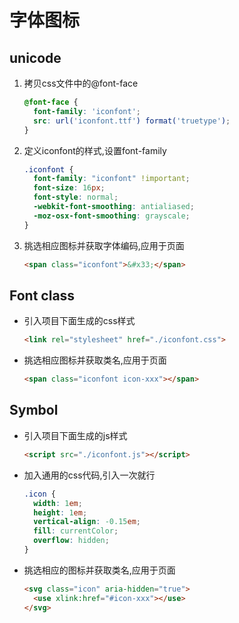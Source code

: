 # 字体图标

## unicode

1. 拷贝css文件中的@font-face

   ```css
   @font-face {
     font-family: 'iconfont';
     src: url('iconfont.ttf') format('truetype');
   }
   ```

2. 定义iconfont的样式,设置font-family

   ```css
   .iconfont {
     font-family: "iconfont" !important;
     font-size: 16px;
     font-style: normal;
     -webkit-font-smoothing: antialiased;
     -moz-osx-font-smoothing: grayscale;
   }
   ```

3. 挑选相应图标并获取字体编码,应用于页面

   ```html
   <span class="iconfont">&#x33;</span>
   ```

## Font class

- 引入项目下面生成的css样式

  ```html
  <link rel="stylesheet" href="./iconfont.css">
  ```

- 挑选相应图标并获取类名,应用于页面

  ```html
  <span class="iconfont icon-xxx"></span>
  ```

## Symbol

- 引入项目下面生成的js样式

  ```html
  <script src="./iconfont.js"></script>
  ```

- 加入通用的css代码,引入一次就行

  ```css
  .icon {
    width: 1em;
    height: 1em;
    vertical-align: -0.15em;
    fill: currentColor;
    overflow: hidden;
  }
  ```

- 挑选相应的图标并获取类名,应用于页面

  ```html
  <svg class="icon" aria-hidden="true">
    <use xlink:href="#icon-xxx"></use>
  </svg>
  ```

